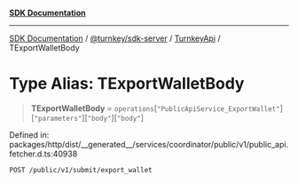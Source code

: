 [**SDK Documentation**](../../../../../README.mdx)

***

[SDK Documentation](../../../../../packages.mdx) / [@turnkey/sdk-server](../../../README.mdx) / [TurnkeyApi](../README.mdx) / TExportWalletBody

# Type Alias: TExportWalletBody

> **TExportWalletBody** = `operations`\[`"PublicApiService_ExportWallet"`\]\[`"parameters"`\]\[`"body"`\]\[`"body"`\]

Defined in: packages/http/dist/\_\_generated\_\_/services/coordinator/public/v1/public\_api.fetcher.d.ts:40938

`POST /public/v1/submit/export_wallet`
